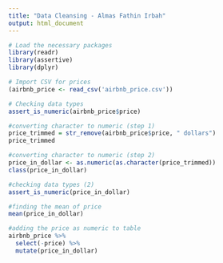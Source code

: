 ---
title: "Data Cleansing - Almas Fathin Irbah"
output: html_document
---

```{r}
# Load the necessary packages
library(readr)
library(assertive)
library(dplyr)
```

```{r}
# Import CSV for prices
(airbnb_price <- read_csv('airbnb_price.csv'))
```

```{r}
# Checking data types
assert_is_numeric(airbnb_price$price)
```
```{r}
#converting character to numeric (step 1)
price_trimmed = str_remove(airbnb_price$price, " dollars")
price_trimmed
```

```{r}
#converting character to numeric (step 2)
price_in_dollar <- as.numeric(as.character(price_trimmed))
class(price_in_dollar)
```
```{r}
#checking data types (2)
assert_is_numeric(price_in_dollar)
```
```{r}
#finding the mean of price
mean(price_in_dollar)
```
```{r}
#adding the price as numeric to table
airbnb_price %>% 
  select(-price) %>% 
  mutate(price_in_dollar)
```


